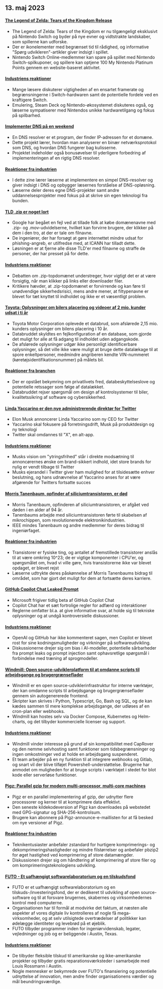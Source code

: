 

<CallToAction />

<Steps>

## 13. maj 2023

#### [The Legend of Zelda: Tears of the Kingdom Release](https://www.zelda.com/tears-of-the-kingdom/)

- The Legend of Zelda: Tears of the Kingdom er nu tilgængeligt eksklusivt på Nintendo Switch og byder på nye evner og vidtstrakte landskaber, som spillerne kan udforske.
- Der er ikonelementer med begrænset tid til rådighed, og informative "Spørg udvikleren"-artikler giver indsigt i spillet.
- Nintendo Switch Online-medlemmer kan spare på spillet med Nintendo Switch-spilkuponer, og spillere kan optjene 100 My Nintendo Platinum Points gennem en website-baseret aktivitet.

#### [Industriens reaktioner](http://news.ycombinator.com/item?id=35912318)

- Mange læsere diskuterer vigtigheden af en ensartet framerate og begrænsningerne i Switch-hardwaren samt de potentielle fordele ved en kraftigere Switch.
- Emulering, Steam Deck og Nintendo-økosystemet diskuteres også, og læserne sympatiserer med Nintendos unikke hardwaretilgang og fokus på spilbarhed.

#### [Implementer DNS på en weekend](https://implement-dns.wizardzines.com/)

- En DNS resolver er et program, der finder IP-adressen for et domæne.
- Dette projekt lærer, hvordan man analyserer en binær netværksprotokol som DNS, og hvordan DNS fungerer bag kulisserne.
- Projektet indeholder også bonusøvelser til yderligere forbedring af implementeringen af en rigtig DNS resolver.

#### [Reaktioner fra industrien](http://news.ycombinator.com/item?id=35916064)

- I dette zine lærer læserne at implementere en simpel DNS-resolver og giver indsigt i DNS og opbygger læsernes forståelse af DNS-opløsning.
- Læserne deler deres egne DNS-projekter samt andre uddannelsesprojekter med fokus på at skrive sin egen teknologi fra bunden.

#### [TLD .zip er noget lort](https://financialstatement.zip/)

- Google har begået en fejl ved at tillade folk at købe domænenavne med .zip- og .mov-udvidelserne, hvilket kan forvirre brugere, der klikker på dem i den tro, at der er tale om filnavne.
- De ingeniører, der har forsøgt at gøre internettet mindre udsat for phishing-angreb, er utilfredse med, at ICANN har tilladt dette.
- Løsningen er at fjerne alle disse TLD'er med filnavne og straffe de personer, der har presset på for dette.

#### [Industriens reaktioner](http://news.ycombinator.com/item?id=35920336)

- Debatten om .zip-topdomænet understreger, hvor vigtigt det er at være forsigtig, når man klikker på links eller downloader filer.
- Kritikere hævder, at .zip-topdomænet er forvirrende og kan føre til unødvendige sikkerhedsrisici, mens andre mener, at filtypenavne er blevet for tæt knyttet til indholdet og ikke er et væsentligt problem.

#### [Toyota: Oplysninger om bilers placering og videoer af 2 mio. kunder udsat i ti år](https://www.bleepingcomputer.com/news/security/toyota-car-location-data-of-2-million-customers-exposed-for-ten-years/)

- Toyota Motor Corporation oplevede et databrud, som afslørede 2,15 mio. kunders oplysninger om bilens placering i 10 år.
- Databruddet skyldtes en fejlkonfiguration af en database, som gjorde det muligt for alle at få adgang til indholdet uden adgangskode.
- De afslørede oplysninger udgør ikke personligt identificerbare oplysninger, så det ville ikke være muligt at bruge dette datalækage til at spore enkeltpersoner, medmindre angriberen kendte VIN-nummeret (køretøjsidentifikationsnummer) på målets bil.

#### [Reaktioner fra branchen](http://news.ycombinator.com/item?id=35919133)

- Der er opstået bekymring om privatlivets fred, databeskyttelseslove og potentielle retssager som følge af datalækket.
- Databruddet rejser spørgsmål om design af kontrolsystemer til biler, kvalitetssikring af software og cybersikkerhed.

#### [Linda Yaccarino er den nye administrerende direktør for Twitter](https://twitter.com/elonmusk/status/1657050349608501249)

- Elon Musk annoncerer Linda Yaccarino som ny CEO for Twitter
- Yaccarino skal fokusere på forretningsdrift, Musk på produktdesign og ny teknologi
- Twitter skal omdannes til "X", en alt-app.

#### [Industriens reaktioner](http://news.ycombinator.com/item?id=35917912)

- Musks vision om "ytringsfrihed" står i direkte modsætning til annoncørernes ønske om brand-sikkert indhold, idet store brands for nylig er vendt tilbage til Twitter
- Musks ejerandel i Twitter giver ham mulighed for at tilsidesætte enhver beslutning, og hans udnævnelse af Yaccarino anses for at være afgørende for Twitters fortsatte succes

#### [Morris Tanenbaum, opfinder af siliciumtransistoren, er død](https://spectrum.ieee.org/in-memoriam-may-2023)

- Morris Tanenbaum, opfinderen af siliciumtransistoren, er afgået ved døden i en alder af 94 år.
- Tanenbaums arbejde med siliciumtransistoren førte til skabelsen af mikrochippen, som revolutionerede elektronikindustrien.
- IEEE mindes Tanenbaum og andre medlemmer for deres bidrag til ingeniørfaget.

#### [Reaktioner fra industrien](http://news.ycombinator.com/item?id=35920261)

- Transistorer er fysiske ting, og antallet af fremstillede transistorer anslås til at være omkring 10^23; de er vigtige komponenter i CPU'er, og spørgsmålet om, hvad vi ville gøre, hvis transistorerne ikke var blevet opdaget, er blevet rejst
- Læserne udtrykte deres påskønnelse af Morris Tanenbaums bidrag til området, som har gjort det muligt for dem at fortsætte deres karriere.

#### [GitHub Copilot Chat Leaked Prompt](https://twitter.com/marvinvonhagen/status/1657060506371346432)

- Microsoft frigiver tidlig beta af GitHub Copilot Chat
- Copilot Chat har et sæt fortrolige regler for adfærd og interaktioner
- Reglerne omfatter bl.a. at give informative svar, at holde sig til tekniske oplysninger og at undgå kontroversielle diskussioner.

#### [Industriens reaktioner](http://news.ycombinator.com/item?id=35921375)

- OpenAI og GitHub har ikke kommenteret sagen, men Copilot er blevet rost for sine kodningsmuligheder og virkninger på softwareudvikling.
- Diskussionerne drejer sig om bias i AI-modeller, potentielle sårbarheder fra prompt leaks og prompt injection samt ophavsretlige spørgsmål i forbindelse med træning af sprogmodeller.

#### [Windmill: Open source-udviklerplatform til at omdanne scripts til arbejdsgange og brugergrænseflader](https://github.com/windmill-labs/windmill)

- Windmill er en open source-udviklerinfrastruktur for interne værktøjer, der kan omdanne scripts til arbejdsgange og brugergrænseflader gennem sin autogenererede frontend.
- Skripter kan skrives i Python, Typescript, Go, Bash og SQL, og de kan kædes sammen til mere komplekse arbejdsgange, der udløses af en cron-plan eller webhooks.
- Windmill kan hostes selv via Docker Compose, Kubernetes og Helm-charts, og det tilbyder kommercielle licenser og support.

#### [Industriens reaktioner](http://news.ycombinator.com/item?id=35920082)

- Windmill vinder interesse på grund af sin kompatibilitet med CapRover og den nemme selvhosting samt funktioner som tidsbegrænsninger og ingen omkostninger ved at holde en arbejdsgang suspenderet.
- Et team arbejder på en ny funktion til at integrere webhooks og Gitlab, og snart vil der blive tilføjet Powershell-understøttelse. Brugerne har anmodet om muligheden for at bruge scripts i værktøjet i stedet for blot kode eller serverløse funktioner.

#### [Pigz: Parallel gzip for modern multi-processor, multi-core machines](https://zlib.net/pigz/)

- Pigz er en parallel implementering af gzip, der udnytter flere processorer og kerner til at komprimere data effektivt.
- Den seneste kildekodeversion af Pigz kan downloades på webstedet med GPG-signatur og SHA-256-kontrolsum.
- Brugere kan abonnere på Pigz-announce-e-maillisten for at få besked om nye versioner af Pigz.

#### [Reaktioner fra industrien](http://news.ycombinator.com/item?id=35914447)

- Teknikentusiaster anbefaler zstandard for hurtigere komprimerings- og dekomprimeringshastigheder og mindre filstørrelser og anbefaler pbzip2 for øget hastighed ved komprimering af store datamængder.
- Diskussionen drejer sig om håndtering af komprimering af store filer og om komprimeringsteknologiens udvikling.

#### [FUTO - Et uafhængigt softwarelaboratorium og en tilskudsfond](https://futo.org/)

- FUTO er et uafhængigt softwarelaboratorium og en tilskuds-/investeringsfond, der er dedikeret til udvikling af open source-software og til at forsvare brugernes, skabernes og virksomhedernes kontrol med computerne.
- Organisationen har til formål at modvirke det faktum, at næsten alle aspekter af vores digitale liv kontrolleres af nogle få mega-virksomheder, og at selv utilsigtede overtrædelser af politikker kan ødelægge identiteter og levebrød på et øjeblik.
- FUTO tilbyder programmer inden for ingeniørvidenskab, legater, vejledninger og job og er beliggende i Austin, Texas.

#### [Industriens reaktioner](http://news.ycombinator.com/item?id=35911406)

- De tilbyder fleksible tilskud til amerikanske og ikke-amerikanske projekter og tilbyder gratis reparationsværksteder i samarbejde med Louis Rossmann i Austin.
- Nogle mennesker er bekymrede over FUTO's finansiering og potentielle udnyttelse af innovation, men andre finder organisationens værdier og mål beundringsværdige.

</Steps>
